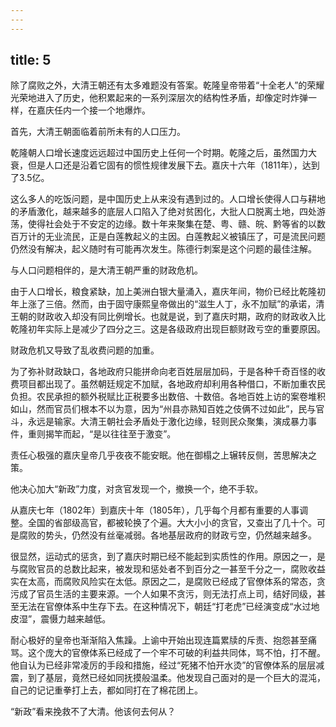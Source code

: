 ```yaml
---
---
---
```

title: 5
---



除了腐败之外，大清王朝还有太多难题没有答案。乾隆皇帝带着“十全老人”的荣耀光荣地进入了历史，他积累起来的一系列深层次的结构性矛盾，却像定时炸弹一样，在嘉庆任内一个接一个地爆炸。

首先，大清王朝面临着前所未有的人口压力。

乾隆朝人口增长速度远远超过中国历史上任何一个时期。乾隆之后，虽然国力大衰，但是人口还是沿着它固有的惯性规律发展下去。嘉庆十六年（1811年），达到了3.5亿。

这么多人的吃饭问题，是中国历史上从来没有遇到过的。人口增长使得人口与耕地的矛盾激化，越来越多的底层人口陷入了绝对贫困化，大批人口脱离土地，四处游荡，使得社会处于不安定的边缘。数十年来聚集在楚、粤、赣、皖、黔等省的以数百万计的无业流民，正是白莲教起义的主因。白莲教起义被镇压了，可是流民问题仍然没有解决，起义随时有可能再次发生。陈德行刺案是这个问题的最佳注解。

与人口问题相伴的，是大清王朝严重的财政危机。

由于人口增长，粮食紧缺，加上美洲白银大量涌入，嘉庆年间，物价已经比乾隆初年上涨了三倍。然而，由于固守康熙皇帝做出的“滋生人丁，永不加赋”的承诺，清王朝的财政收入却没有同比例增长。也就是说，到了嘉庆时期，政府的财政收入比乾隆初年实际上是减少了四分之三。这是各级政府出现巨额财政亏空的重要原因。

财政危机又导致了乱收费问题的加重。

为了弥补财政缺口，各地政府只能拼命向老百姓层层加码，于是各种千奇百怪的收费项目都出现了。虽然朝廷规定不加赋，各地政府却利用各种借口，不断加重农民负担。农民承担的额外税赋比正税要多出数倍、十数倍。各地百姓上访的案卷堆积如山，然而官员们根本不以为意，因为“州县亦熟知百姓之伎俩不过如此”，民与官斗，永远是输家。大清王朝社会矛盾处于激化边缘，轻则民众聚集，演成暴力事件，重则揭竿而起，“是以往往至于激变”。

责任心极强的嘉庆皇帝几乎夜夜不能安眠。他在御榻之上辗转反侧，苦思解决之策。

他决心加大“新政”力度，对贪官发现一个，撤换一个，绝不手软。

从嘉庆七年（1802年）到嘉庆十年（1805年），几乎每个月都有重要的人事调整。全国的省部级高官，都被轮换了个遍。大大小小的贪官，又查出了几十个。可是腐败的势头，仍然没有丝毫减弱。各地基层政府的财政亏空，仍然越来越多。

很显然，运动式的惩贪，到了嘉庆时期已经不能起到实质性的作用。原因之一，是与腐败官员的总数比起来，被发现和惩处者不到百分之一甚至千分之一，腐败收益实在太高，而腐败风险实在太低。原因之二，是腐败已经成了官僚体系的常态，贪污成了官员生活的主要来源。一个人如果不贪污，则无法打点上司，结好同级，甚至无法在官僚体系中生存下去。在这种情况下，朝廷“打老虎”已经演变成“水过地皮湿”，震慑力越来越低。

耐心极好的皇帝也渐渐陷入焦躁。上谕中开始出现连篇累牍的斥责、抱怨甚至痛骂。这个庞大的官僚体系已经成了一个牢不可破的利益共同体，骂不怕，打不醒。他自认为已经非常凌厉的手段和措施，经过“死猪不怕开水烫”的官僚体系的层层减震，到了基层，竟然已经如同抚摸般温柔。他发现自己面对的是一个巨大的混沌，自己的记记重拳打上去，都如同打在了棉花团上。

“新政”看来挽救不了大清。他该何去何从？